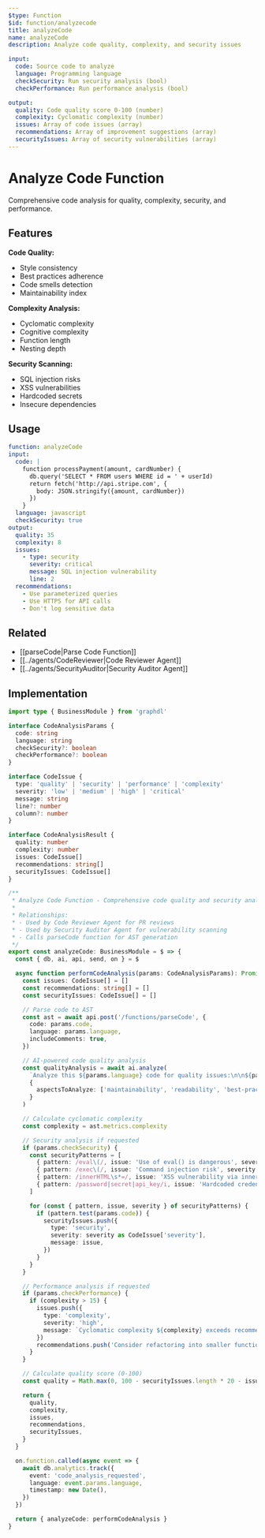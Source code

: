 ```yaml
---
$type: Function
$id: function/analyzecode
title: analyzeCode
name: analyzeCode
description: Analyze code quality, complexity, and security issues

input:
  code: Source code to analyze
  language: Programming language
  checkSecurity: Run security analysis (bool)
  checkPerformance: Run performance analysis (bool)

output:
  quality: Code quality score 0-100 (number)
  complexity: Cyclomatic complexity (number)
  issues: Array of code issues (array)
  recommendations: Array of improvement suggestions (array)
  securityIssues: Array of security vulnerabilities (array)
---
```


# Analyze Code Function

Comprehensive code analysis for quality, complexity, security, and performance.

## Features

**Code Quality:**
- Style consistency
- Best practices adherence
- Code smells detection
- Maintainability index

**Complexity Analysis:**
- Cyclomatic complexity
- Cognitive complexity
- Function length
- Nesting depth

**Security Scanning:**
- SQL injection risks
- XSS vulnerabilities
- Hardcoded secrets
- Insecure dependencies

## Usage

```yaml
function: analyzeCode
input:
  code: |
    function processPayment(amount, cardNumber) {
      db.query('SELECT * FROM users WHERE id = ' + userId)
      return fetch('http://api.stripe.com', {
        body: JSON.stringify({amount, cardNumber})
      })
    }
  language: javascript
  checkSecurity: true
output:
  quality: 35
  complexity: 8
  issues:
    - type: security
      severity: critical
      message: SQL injection vulnerability
      line: 2
  recommendations:
    - Use parameterized queries
    - Use HTTPS for API calls
    - Don't log sensitive data
```

## Related

- [[parseCode|Parse Code Function]]
- [[../agents/CodeReviewer|Code Reviewer Agent]]
- [[../agents/SecurityAuditor|Security Auditor Agent]]

## Implementation

```typescript
import type { BusinessModule } from 'graphdl'

interface CodeAnalysisParams {
  code: string
  language: string
  checkSecurity?: boolean
  checkPerformance?: boolean
}

interface CodeIssue {
  type: 'quality' | 'security' | 'performance' | 'complexity'
  severity: 'low' | 'medium' | 'high' | 'critical'
  message: string
  line?: number
  column?: number
}

interface CodeAnalysisResult {
  quality: number
  complexity: number
  issues: CodeIssue[]
  recommendations: string[]
  securityIssues: CodeIssue[]
}

/**
 * Analyze Code Function - Comprehensive code quality and security analysis
 *
 * Relationships:
 * - Used by Code Reviewer Agent for PR reviews
 * - Used by Security Auditor Agent for vulnerability scanning
 * - Calls parseCode function for AST generation
 */
export const analyzeCode: BusinessModule = $ => {
  const { db, ai, api, send, on } = $

  async function performCodeAnalysis(params: CodeAnalysisParams): Promise<CodeAnalysisResult> {
    const issues: CodeIssue[] = []
    const recommendations: string[] = []
    const securityIssues: CodeIssue[] = []

    // Parse code to AST
    const ast = await api.post('/functions/parseCode', {
      code: params.code,
      language: params.language,
      includeComments: true,
    })

    // AI-powered code quality analysis
    const qualityAnalysis = await ai.analyze(
      `Analyze this ${params.language} code for quality issues:\n\n${params.code}`,
      {
        aspectsToAnalyze: ['maintainability', 'readability', 'best-practices', 'code-smells'],
      }
    )

    // Calculate cyclomatic complexity
    const complexity = ast.metrics.complexity

    // Security analysis if requested
    if (params.checkSecurity) {
      const securityPatterns = [
        { pattern: /eval\(/, issue: 'Use of eval() is dangerous', severity: 'critical' },
        { pattern: /exec\(/, issue: 'Command injection risk', severity: 'critical' },
        { pattern: /innerHTML\s*=/, issue: 'XSS vulnerability via innerHTML', severity: 'high' },
        { pattern: /password|secret|api_key/i, issue: 'Hardcoded credentials detected', severity: 'critical' },
      ]

      for (const { pattern, issue, severity } of securityPatterns) {
        if (pattern.test(params.code)) {
          securityIssues.push({
            type: 'security',
            severity: severity as CodeIssue['severity'],
            message: issue,
          })
        }
      }
    }

    // Performance analysis if requested
    if (params.checkPerformance) {
      if (complexity > 15) {
        issues.push({
          type: 'complexity',
          severity: 'high',
          message: `Cyclomatic complexity ${complexity} exceeds recommended threshold`,
        })
        recommendations.push('Consider refactoring into smaller functions')
      }
    }

    // Calculate quality score (0-100)
    const quality = Math.max(0, 100 - securityIssues.length * 20 - issues.length * 10 - complexity * 2)

    return {
      quality,
      complexity,
      issues,
      recommendations,
      securityIssues,
    }
  }

  on.function.called(async event => {
    await db.analytics.track({
      event: 'code_analysis_requested',
      language: event.params.language,
      timestamp: new Date(),
    })
  })

  return { analyzeCode: performCodeAnalysis }
}
```
